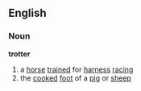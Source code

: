 ==English==
===Noun===
'''trotter'''
# a [[horse]] [[trained]] for [[harness]] [[racing]]
# the [[cooked]] [[foot]] of a [[pig]] or [[sheep]]